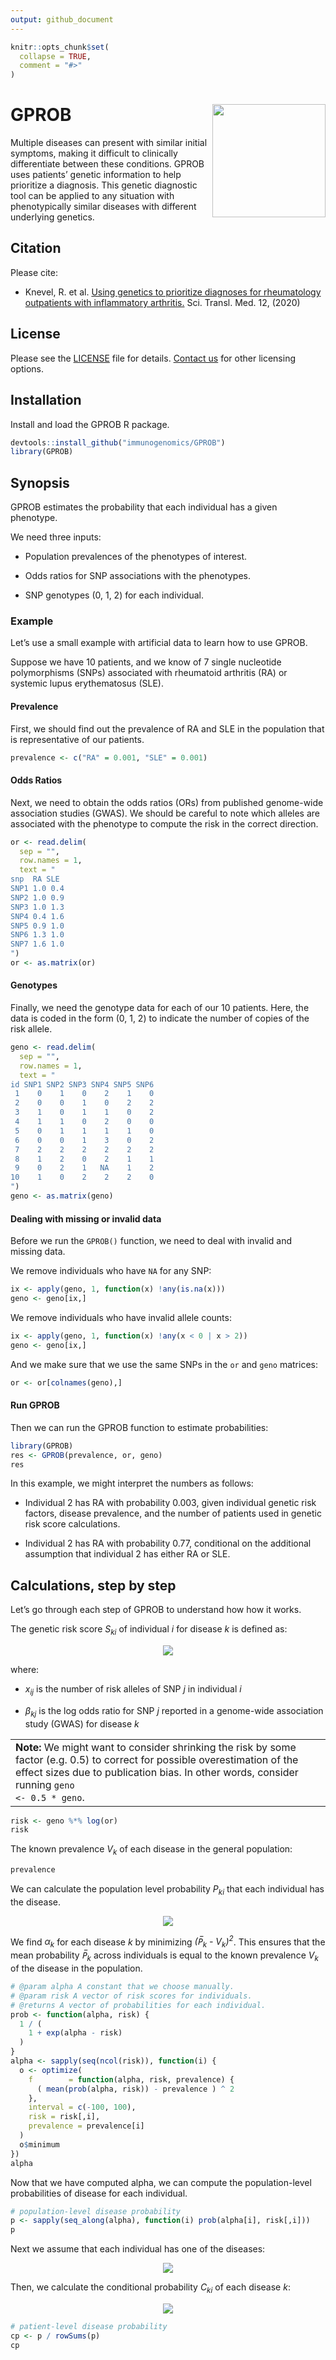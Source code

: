 ```yaml
---
output: github_document
---
```


```r
knitr::opts_chunk$set(
  collapse = TRUE,
  comment = "#>"
)
```

# GPROB <img src="man/figures/gprob.svg" width="181px" align="right" />

Multiple diseases can present with similar initial symptoms, making it
difficult to clinically differentiate between these conditions. GPROB uses
patients' genetic information to help prioritize a diagnosis. This genetic
diagnostic tool can be applied to any situation with phenotypically similar
diseases with different underlying genetics.


## Citation

Please cite:

- Knevel, R. et al. [Using genetics to prioritize diagnoses for rheumatology
  outpatients with inflammatory arthritis.][1] Sci. Transl. Med. 12, (2020)

[1]: http://dx.doi.org/10.1126/scitranslmed.aay1548


## License

Please see the [LICENSE] file for details. [Contact us] for other licensing
options.

[LICENSE]: LICENSE
[Contact us]: mailto:soumya@broadinstitute.org


## Installation

Install and load the GPROB R package.

```r
devtools::install_github("immunogenomics/GPROB")
library(GPROB)
```

## Synopsis

GPROB estimates the probability that each individual has a given phenotype.

We need three inputs:

- Population prevalences of the phenotypes of interest.

- Odds ratios for SNP associations with the phenotypes.

- SNP genotypes (0, 1, 2) for each individual.

### Example

Let's use a small example with artificial data to learn how to use GPROB.

Suppose we have 10 patients, and we know of 7 single nucleotide polymorphisms
(SNPs) associated with rheumatoid arthritis (RA) or systemic lupus
erythematosus (SLE).

#### Prevalence

First, we should find out the prevalence of RA and SLE in the population that
is representative of our patients.

```r
prevalence <- c("RA" = 0.001, "SLE" = 0.001)
```

#### Odds Ratios

Next, we need to obtain the odds ratios (ORs) from published genome-wide
association studies (GWAS). We should be careful to note which alleles are
associated with the phenotype to compute the risk in the correct direction.

```r
or <- read.delim(
  sep = "",
  row.names = 1,
  text = "
snp  RA SLE
SNP1 1.0 0.4
SNP2 1.0 0.9
SNP3 1.0 1.3
SNP4 0.4 1.6
SNP5 0.9 1.0
SNP6 1.3 1.0
SNP7 1.6 1.0
")
or <- as.matrix(or)
```

#### Genotypes

Finally, we need the genotype data for each of our 10 patients. Here, the data
is coded in the form (0, 1, 2) to indicate the number of copies of the risk
allele.

```r
geno <- read.delim(
  sep = "",
  row.names = 1,
  text = "
id SNP1 SNP2 SNP3 SNP4 SNP5 SNP6
 1    0    1    0    2    1    0
 2    0    0    1    0    2    2
 3    1    0    1    1    0    2
 4    1    1    0    2    0    0
 5    0    1    1    1    1    0
 6    0    0    1    3    0    2
 7    2    2    2    2    2    2
 8    1    2    0    2    1    1
 9    0    2    1   NA    1    2
10    1    0    2    2    2    0
")
geno <- as.matrix(geno)
```

#### Dealing with missing or invalid data

Before we run the `GPROB()` function, we need to deal with invalid and missing
data.

We remove individuals who have `NA` for any SNP:

```r
ix <- apply(geno, 1, function(x) !any(is.na(x)))
geno <- geno[ix,]
```

We remove individuals who have invalid allele counts:

```r
ix <- apply(geno, 1, function(x) !any(x < 0 | x > 2))
geno <- geno[ix,]
```

And we make sure that we use the same SNPs in the `or` and `geno` matrices:

```r
or <- or[colnames(geno),]
```

#### Run GPROB

Then we can run the GPROB function to estimate probabilities:

```r
library(GPROB)
res <- GPROB(prevalence, or, geno)
res
```

In this example, we might interpret the numbers as follows:

- Individual 2 has RA with probability 0.003, given individual genetic risk
  factors, disease prevalence, and the number of patients used in genetic risk
  score calculations.

- Individual 2 has RA with probability 0.77, conditional on the additional
  assumption that individual 2 has either RA or SLE.

## Calculations, step by step

Let's go through each step of GPROB to understand how how it works.

The genetic risk score <i>S<sub>ki</sub></i> of individual *i* for disease *k* is defined as:

<p align="center">
<img src="https://latex.codecogs.com/svg.latex?\Large&space;S_{ki}=\sum_{j}{\beta_{kj}x_{ij}}"/>
</p>

where:

- <i>x<sub>ij</sub></i> is the number of risk alleles of SNP *j* in individual *i*

- <i>β<sub>kj</sub></i> is the log odds ratio for SNP *j* reported in a genome-wide
  association study (GWAS) for disease *k*

<table><tr><td>
<b>Note:</b> We might want to consider shrinking the risk by some factor (e.g.
0.5) to correct for possible overestimation of the effect sizes due to
publication bias. In other words, consider running <code>geno <- 0.5 *
geno</code>.
</td></tr></table>

```r
risk <- geno %*% log(or)
risk
```

The known prevalence <i>V<sub>k</sub></i> of each disease in the general population:

```r
prevalence
```

We can calculate the population level probability <i>P<sub>ki</sub></i> that each individual
has the disease.

<p align="center">
<img src="https://latex.codecogs.com/svg.latex?\Large&space;P_{ki}=\frac{1}{1+\exp{(S_{ki}-\alpha_k)}}"/>
</p>

We find <i>α<sub>k</sub></i> for each disease *k* by minimizing
<i>(P&#773;<sub>k</sub> - V<sub>k</sub>)<sup>2</sup></i>. This ensures that the
mean probability <i>P&#773;<sub>k</sub></i> across individuals is equal to the
known prevalence <i>V<sub>k</sub></i> of the disease in the population.

```r
# @param alpha A constant that we choose manually.
# @param risk A vector of risk scores for individuals.
# @returns A vector of probabilities for each individual.
prob <- function(alpha, risk) {
  1 / (
    1 + exp(alpha - risk)
  )
}
alpha <- sapply(seq(ncol(risk)), function(i) {
  o <- optimize(
    f        = function(alpha, risk, prevalence) {
      ( mean(prob(alpha, risk)) - prevalence ) ^ 2
    },
    interval = c(-100, 100),
    risk = risk[,i],
    prevalence = prevalence[i]
  )
  o$minimum
})
alpha
```

Now that we have computed alpha, we can compute the population-level
probabilities of disease for each individual.

```r
# population-level disease probability
p <- sapply(seq_along(alpha), function(i) prob(alpha[i], risk[,i]))
p
```

Next we assume that each individual has one of the diseases:

<p align="center">
<img src="https://latex.codecogs.com/svg.latex?\Large&space;\text{Pr}(Y_k=1|(\textstyle\sum_k{Y_k})=1)"/>
</p>

Then, we calculate the conditional probability <i>C<sub>ki</sub></i> of each
disease *k*: 

<p align="center">
<img src="https://latex.codecogs.com/svg.latex?\Large&space;C_{ki}=\frac{P_{ki}}{\sum_k{P_{ki}}}"/>
</p>

```r
# patient-level disease probability
cp <- p / rowSums(p)
cp
```

